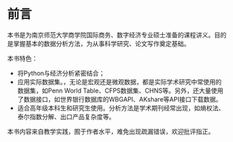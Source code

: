 # 前言 {.unnumbered}

本书是为南京师范大学商学院国际商务、数字经济专业硕士准备的课程讲义。目的是掌握基本的数据分析方法，为从事科学研究、论文写作奠定基础。

本书特色：

- 将Python与经济分析紧密结合；
- 应用实际数据集。，无论是宏观还是微观数据，都是实际学术研究中常使用的数据集，如Penn World Table、CFPS数据集、CHNS等。另外，还大量使用了数据接口，如世界银行数据库的WBGAPI、AKshare等API接口下载数据。
- 适合高年级本科生和研究生使用。分析方法是学术期刊经常出现，如熵权法、泰尔指数分解、出口产品复杂度等。

本书内容来自教学实践，囿于作者水平，难免出现疏漏错误，欢迎批评指正。

